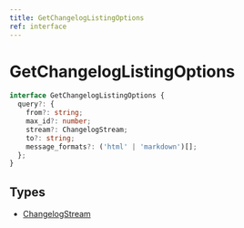 ```yaml
---
title: GetChangelogListingOptions
ref: interface
---
```


# GetChangelogListingOptions

```ts
interface GetChangelogListingOptions {
  query?: {
    from?: string;
    max_id?: number;
    stream?: ChangelogStream;
    to?: string;
    message_formats?: ('html' | 'markdown')[];
  };
}
```
## Types

- [ChangelogStream](/references/changelog-stream)
